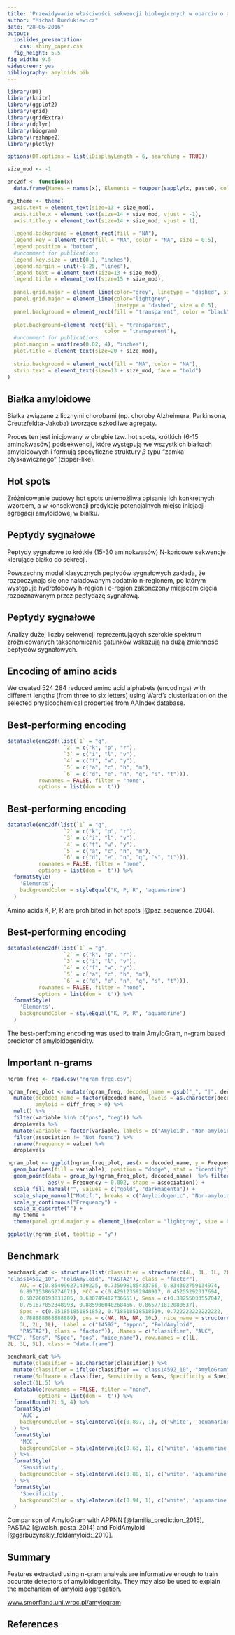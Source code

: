 ```yaml
---
title: 'Przewidywanie właściwości sekwencji biologicznych w oparciu o analizę n-gramów'
author: "Michał Burdukiewicz"
date: "28-06-2016"
output:
  ioslides_presentation: 
    css: shiny_paper.css
  fig_height: 5.5
fig_width: 9.5
widescreen: yes
bibliography: amyloids.bib
---
```

  
```r
library(DT)
library(knitr)
library(ggplot2)
library(grid)
library(gridExtra)
library(dplyr)
library(biogram)
library(reshape2)
library(plotly)

options(DT.options = list(iDisplayLength = 6, searching = TRUE))

size_mod <- -1

enc2df <- function(x)
  data.frame(Names = names(x), Elements = toupper(sapply(x, paste0, collapse = ", ")))

my_theme <- theme(
  axis.text = element_text(size=13 + size_mod),
  axis.title.x = element_text(size=14 + size_mod, vjust = -1),
  axis.title.y = element_text(size=14 + size_mod, vjust = 1),
  
  legend.background = element_rect(fill = "NA"),
  legend.key = element_rect(fill = "NA", color = "NA", size = 0.5),
  legend.position = "bottom",
  #uncomment for publications
  legend.key.size = unit(0.1, "inches"),
  legend.margin = unit(-0.25, "lines"),
  legend.text = element_text(size=13 + size_mod), 
  legend.title = element_text(size=15 + size_mod),
  
  panel.grid.major = element_line(color="grey", linetype = "dashed", size = 0.5),
  panel.grid.major = element_line(color="lightgrey", 
                                  linetype = "dashed", size = 0.5),
  panel.background = element_rect(fill = "transparent", color = "black"),
  
  plot.background=element_rect(fill = "transparent",
                               color = "transparent"),
  #uncomment for publications
  plot.margin = unit(rep(0.02, 4), "inches"),
  plot.title = element_text(size=20 + size_mod),
  
  strip.background = element_rect(fill = "NA", color = "NA"),
  strip.text = element_text(size=13 + size_mod, face = "bold")
)
```


## Białka amyloidowe

Białka związane z licznymi chorobami (np. choroby Alzheimera, Parkinsona, Creutzfeldta-Jakoba) tworzące szkodliwe agregaty.

Proces ten jest inicjowany w obrębie tzw. hot spots, krótkich (6-15 aminokwasów) podsekwencji, które występują we wszystkich białkach amyloidowych i formują specyficzne struktury $\beta$ typu "zamka błyskawicznego" (zipper-like).

## Hot spots

Zróżnicowanie budowy hot spots uniemożliwa opisanie ich konkretnych wzorcem, a w konsekwencji predykcję potencjalnych miejsc inicjacji agregacji amyloidowej w białku. 

## Peptydy sygnałowe

Peptydy sygnałowe to krótkie (15-30 aminokwasów) N-końcowe sekwencje kierujące białko do sekrecji.

Powszechny model klasycznych peptydów sygnałowych zakłada, że rozpoczynają się one naładowanym dodatnio n-regionem, po którym występuje hydrofobowy h-region i c-region zakończony miejscem cięcia rozpoznawanym przez peptydazę sygnałową. 

## Peptydy sygnałowe

Analizy dużej liczby sekwencji reprezentujących szerokie spektrum zróżnicowanych taksonomicznie gatunków wskazują na dużą zmienność peptydów sygnałowych.

<!-- ## n-grams -->

<!-- ```{r, echo = FALSE, message = FALSE, results='asis',warning=FALSE} -->
<!-- sample_seq <- matrix(sample(c("A", "C", "G", "T"), 18, replace = TRUE), nrow = 3) -->
<!-- colnames(sample_seq) <- paste0("P", 1L:ncol(sample_seq)) -->
<!-- rownames(sample_seq) <- paste0("S", 1L:nrow(sample_seq)) -->

<!-- kable(data.frame(sample_seq), caption = "Sample sequences.  S - sequence, P - position.", digits = 0) -->
<!-- ``` -->

<!-- ## n-grams -->

<!-- ```{r, echo = FALSE, message = FALSE, results='asis',warning=FALSE} -->
<!-- unis <- count_ngrams(sample_seq, 1, c("A", "C", "G", "T")) -->
<!-- unis <- data.frame(as.matrix(unis)) -->
<!-- colnames(unis) <- decode_ngrams(colnames(unis)) -->
<!-- rownames(unis) <- paste0("S", 1L:nrow(sample_seq)) -->
<!-- kable(unis, caption = "Counts of 1-grams.", digits = 0) -->
<!-- ``` -->

<!-- ## n-grams -->

<!-- ```{r, echo = FALSE, message = FALSE, results='asis',warning=FALSE} -->
<!-- unis <- count_ngrams(sample_seq, 2, c("A", "C", "G", "T")) -->
<!-- unis <- data.frame(as.matrix(unis)) -->
<!-- colnames(unis) <- decode_ngrams(colnames(unis)) -->
<!-- rownames(unis) <- paste0("S", 1L:nrow(sample_seq)) -->
<!-- kable(unis, caption = "Counts of 2-grams.", digits = 0) -->
<!-- ``` -->

<!-- ## n-grams -->

<!-- ```{r, echo = FALSE, message = FALSE, results='asis',warning=FALSE} -->
<!-- unis <- count_ngrams(sample_seq, 2, d = 1, c("A", "C", "G", "T")) -->
<!-- unis <- data.frame(as.matrix(unis)) -->
<!-- colnames(unis) <- sub("_", "|", decode_ngrams(colnames(unis))) -->
<!-- rownames(unis) <- paste0("S", 1L:nrow(sample_seq)) -->
<!-- kable(unis, caption = "Counts of 2-grams with distance 1.", digits = 0) -->
<!-- ``` -->


## Encoding of amino acids

We created 524 284 reduced amino acid alphabets (encodings) with different lengths (from three to six letters) using Ward's clusterization on the selected physicochemical properties from AAIndex database.

## Best-performing encoding

```r
datatable(enc2df(list(`1` = "g", 
                  `2` = c("k", "p", "r"), 
                  `3` = c("i", "l", "v"), 
                  `4` = c("f", "w", "y"), 
                  `5` = c("a", "c", "h", "m"), 
                  `6` = c("d", "e", "n", "q", "s", "t"))), 
          rownames = FALSE, filter = "none", 
          options = list(dom = 't')) 
```


## Best-performing encoding

```r
datatable(enc2df(list(`1` = "g", 
                  `2` = c("k", "p", "r"), 
                  `3` = c("i", "l", "v"), 
                  `4` = c("f", "w", "y"), 
                  `5` = c("a", "c", "h", "m"), 
                  `6` = c("d", "e", "n", "q", "s", "t"))), 
          rownames = FALSE, filter = "none", 
          options = list(dom = 't')) %>% 
  formatStyle(
    'Elements',
    backgroundColor = styleEqual("K, P, R", 'aquamarine')
  )
```

Amino acids K, P, R are prohibited in hot spots [@paz_sequence_2004].

## Best-performing encoding

```r
datatable(enc2df(list(`1` = "g", 
                  `2` = c("k", "p", "r"), 
                  `3` = c("i", "l", "v"), 
                  `4` = c("f", "w", "y"), 
                  `5` = c("a", "c", "h", "m"), 
                  `6` = c("d", "e", "n", "q", "s", "t"))), 
          rownames = FALSE, filter = "none", 
          options = list(dom = 't')) %>% 
  formatStyle(
    'Elements',
    backgroundColor = styleEqual("K, P, R", 'aquamarine')
  )
```

The best-perfoming encoding was used to train AmyloGram, n-gram based predictor of amyloidogenicity.

## Important n-grams

```r
ngram_freq <- read.csv("ngram_freq.csv")

ngram_freq_plot <- mutate(ngram_freq, decoded_name = gsub("_", "|", decoded_name)) %>%
  mutate(decoded_name = factor(decoded_name, levels = as.character(decoded_name)),
         amyloid = diff_freq > 0) %>%
  melt() %>%
  filter(variable %in% c("pos", "neg")) %>%
  droplevels %>%
  mutate(variable = factor(variable, labels = c("Amyloid", "Non-amyloid"))) %>% 
  filter(association != "Not found") %>% 
  rename(Frequency = value) %>% 
  droplevels

ngram_plot <- ggplot(ngram_freq_plot, aes(x = decoded_name, y = Frequency)) +
  geom_bar(aes(fill = variable), position = "dodge", stat = "identity") +
  geom_point(data = group_by(ngram_freq_plot, decoded_name)  %>% filter(Frequency == max(Frequency)),
             aes(y = Frequency + 0.002, shape = association)) +
  scale_fill_manual("", values = c("gold", "darkmagenta")) +
  scale_shape_manual("Motif:", breaks = c("Amyloidogenic", "Non-amyloidogenic"), values = c(16, 17, NA)) +
  scale_y_continuous("Frequency") +
  scale_x_discrete("") +
  my_theme +
  theme(panel.grid.major.y = element_line(color = "lightgrey", size = 0.5)) 

ggplotly(ngram_plot, tooltip = "y")
```

## Benchmark

```r
benchmark_dat <- structure(list(classifier = structure(c(4L, 3L, 1L, 2L), .Label = c("appnn", 
"class14592_10", "FoldAmyloid", "PASTA2"), class = "factor"), 
    AUC = c(0.854996271439225, 0.735098185433756, 0.834302759134974, 
    0.897153865274671), MCC = c(0.429123592940917, 0.45255292317694, 
    0.582260193831285, 0.630749412736651), Sens = c(0.38255033557047, 
    0.751677852348993, 0.885906040268456, 0.865771812080537), 
    Spec = c(0.951851851851852, 0.718518518518519, 0.722222222222222, 
    0.788888888888889), pos = c(NA, NA, NA, 10L), nice_name = structure(c(4L, 
    3L, 2L, 1L), .Label = c("14592", "appnn", "FoldAmyloid", 
    "PASTA2"), class = "factor")), .Names = c("classifier", "AUC", 
"MCC", "Sens", "Spec", "pos", "nice_name"), row.names = c(1L, 
2L, 3L, 5L), class = "data.frame")

benchmark_dat %>% 
  mutate(classifier = as.character(classifier)) %>% 
  mutate(classifier = ifelse(classifier == "class14592_10", "AmyloGram", classifier)) %>% 
  rename(Software = classifier, Sensitivity = Sens, Specificity = Spec) %>% 
  select(1L:5) %>% 
  datatable(rownames = FALSE, filter = "none", 
          options = list(dom = 't')) %>% 
  formatRound(2L:5, 4) %>% 
  formatStyle(
    'AUC',
    backgroundColor = styleInterval(c(0.897, 1), c('white', 'aquamarine', 'white'))
  ) %>%
  formatStyle(
    'MCC',
    backgroundColor = styleInterval(c(0.63, 1), c('white', 'aquamarine', 'white'))
  ) %>% 
  formatStyle(
    'Sensitivity',
    backgroundColor = styleInterval(c(0.88, 1), c('white', 'aquamarine', 'white'))
  ) %>% 
  formatStyle(
    'Specificity',
    backgroundColor = styleInterval(c(0.94, 1), c('white', 'aquamarine', 'white'))
  )

```

Comparison of AmyloGram with APPNN [@familia_prediction_2015], PASTA2 [@walsh_pasta_2014] and FoldAmyloid [@garbuzynskiy_foldamyloid:_2010].

## Summary

Features extracted using n-gram analysis are informative enough to train accurate detectors of amyloidogenicity. They may also be used to explain the mechanism of amyloid aggregation.  

[www.smorfland.uni.wroc.pl/amylogram](www.smorfland.uni.wroc.pl/amylogram)

## References